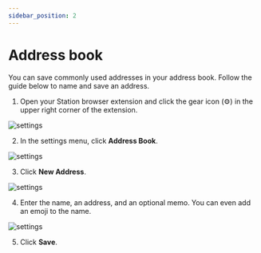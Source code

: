 ```yaml
---
sidebar_position: 2
---
```


# Address book

You can save commonly used addresses in your address book. Follow the guide below to name and save an address. 

1. Open your Station browser extension and click the gear icon \(⚙\) in the upper right corner of the extension. 

<img
    className="readme-img-sm"
    src="/img/screens/settings/gear.png"
    alt="settings"
/>


2. In the settings menu, click **Address Book**. 

<img
    className="readme-img-sm"
    src="/img/screens/settings/settings-1.png"
    alt="settings"
/>

3. Click **New Address**. 

<img
    className="readme-img-sm"
    src="/img/screens/settings/address-1.png"
    alt="settings"
/>

4.  Enter the name, an address, and an optional memo. You can even add an emoji to the name. 

<img
    className="readme-img-sm"
    src="/img/screens/settings/address-2.png"
    alt="settings"
/>

5. Click **Save**. 
